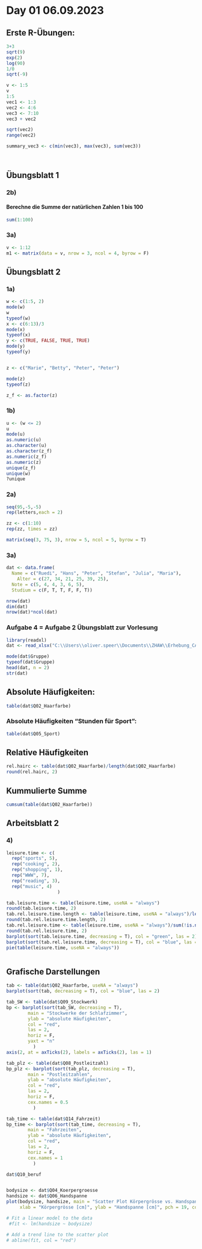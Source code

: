 # Day 01 06.09.2023 {.unnumbered}

## Erste R-Übungen:

```r
3+3
sqrt(9)
exp(2)
log(90)
1/0
sqrt(-9)

v <- 1:5
v
1:5
vec1 <- 1:3
vec2 <- 4:6
vec3 <- 7:10
vec3 + vec2

sqrt(vec2)
range(vec2)

summary_vec3 <- c(min(vec3), max(vec3), sum(vec3))




```

## Übungsblatt 1

### 2b)

#### Berechne die Summe der natürlichen Zahlen 1 bis 100

```r
sum(1:100)

```

### 3a)

```r
v <- 1:12
m1 <- matrix(data = v, nrow = 3, ncol = 4, byrow = F)


```

## Übungsblatt 2

### 1a)

```r
w <- c(1:5, 2)
mode(w)
w
typeof(w)
x <- c(6:13)/3
mode(x)
typeof(x)
y <- c(TRUE, FALSE, TRUE, TRUE)
mode(y)
typeof(y)


z <- c("Marie", "Betty", "Peter", "Peter")

mode(z)
typeof(z)

z_f <- as.factor(z)

```

### 1b)

```r
u <- (w <= 2)
u
mode(u)
as.numeric(u)
as.character(u)
as.character(z_f)
as.numeric(z_f)
as.numeric(z)
unique(z_f)
unique(w)
?unique
```

### 2a)

```r
seq(95,-5,-5)
rep(letters,each = 2)

zz <- c(1:10)
rep(zz, times = zz)

matrix(seq(3, 75, 3), nrow = 5, ncol = 5, byrow = T)
```

### 3a)

```r
dat <- data.frame(
  Name = c("Ruedi", "Hans", "Peter", "Stefan", "Julia", "Maria"),
    Alter = c(27, 34, 21, 25, 39, 25),
  Note = c(5, 4, 4, 3, 6, 5), 
  Studium = c(F, T, T, F, F, T))

nrow(dat)
dim(dat)
nrow(dat)*ncol(dat)
```

### Aufgabe 4 = Aufgabe 2 Übungsblatt zur Vorlesung

```r
library(readxl)
dat <- read_xlsx("C:\\Users\\oliver.speer\\Documents\\ZHAW\\Erhebung_CASDA_HS23.xlsx")

mode(dat$Gruppe)
typeof(dat$Gruppe)
head(dat, n = 2)
str(dat)
```

## Absolute Häufigkeiten:

```r
table(dat$Q02_Haarfarbe)

```

### Absolute Häufigkeiten "Stunden für Sport":

```r
table(dat$Q05_Sport)

```

## Relative Häufigkeiten

```r
rel.hairc <- table(dat$Q02_Haarfarbe)/length(dat$Q02_Haarfarbe)
round(rel.hairc, 2)
```


## Kummulierte Summe

```r
cumsum(table(dat$Q02_Haarfarbe))

```



## Arbeitsblatt 2

### 4)

```r
leisure.time <- c(
  rep("sports", 5), 
  rep("cooking", 2), 
  rep("shopping", 1), 
  rep("WWW", 7), 
  rep("reading", 3), 
  rep("music", 4)
                   )

tab.leisure.time <- table(leisure.time, useNA = "always")
round(tab.leisure.time, 2)
tab.rel.leisure.time.length <- table(leisure.time, useNA = "always")/length(leisure.time)
round(tab.rel.leisure.time.length, 2)
tab.rel.leisure.time <- table(leisure.time, useNA = "always")/sum(!is.na(leisure.time))
round(tab.rel.leisure.time, 2)
barplot(sort(tab.leisure.time, decreasing = T), col = "green", las = 2)
barplot(sort(tab.rel.leisure.time, decreasing = T), col = "blue", las = 2)
pie(table(leisure.time, useNA = "always"))



```

## Grafische Darstellungen

```r
tab <- table(dat$Q02_Haarfarbe, useNA = "always")
barplot(sort(tab, decreasing = T), col = "blue", las = 2)

tab_SW <- table(dat$Q09_Stockwerk)
bp <- barplot(sort(tab_SW, decreasing = T),
        main = "Stockwerke der Schlafzimmer",
        ylab = "absolute Häufigkeiten",
        col = "red",
        las = 2,
        horiz = F,
        yaxt = "n"
          )
axis(2, at = axTicks(2), labels = axTicks(2), las = 1)

tab_plz <- table(dat$Q08_Postleitzahl)
bp_plz <- barplot(sort(tab_plz, decreasing = T),
        main = "Postleitzahlen",
        ylab = "absolute Häufigkeiten",
        col = "red",
        las = 2,
        horiz = F,
        cex.names = 0.5
          )

tab_time <- table(dat$Q14_Fahrzeit)
bp_time <- barplot(sort(tab_time, decreasing = T),
        main = "Fahrzeiten",
        ylab = "absolute Häufigkeiten",
        col = "red",
        las = 2,
        horiz = F,
        cex.names = 1
          )

dat$Q10_beruf


bodysize <- dat$Q04_Koerpergroesse
handsize <- dat$Q06_Handspanne
plot(bodysize, handsize, main = "Scatter Plot Körpergrösse vs. Handspanne",
     xlab = "Körpergrösse [cm]", ylab = "Handspanne [cm]", pch = 19, col = "blue")

# Fit a linear model to the data
 #fit <- lm(handsize ~ bodysize)

# Add a trend line to the scatter plot
# abline(fit, col = "red")
```

